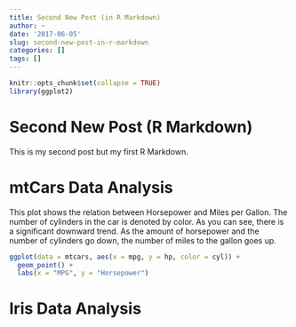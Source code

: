 ```yaml
---
title: Second New Post (in R Markdown)
author: ~
date: '2017-06-05'
slug: second-new-post-in-r-markdown
categories: []
tags: []
---
```

```r
knitr::opts_chunk$set(collapse = TRUE)
library(ggplot2)
```

# Second New Post (R Markdown)

This is my second post but my first R Markdown. 

# mtCars Data Analysis

This plot shows the relation between Horsepower and Miles per Gallon. The number of cylinders in the car is denoted by color. As you can see, there is a significant downward trend. As the amount of horsepower and the number of cylinders go down, the number of miles to the gallon goes up.

```r
ggplot(data = mtcars, aes(x = mpg, y = hp, color = cyl)) + 
  geom_point() +
  labs(x = "MPG", y = "Horsepower")
```

# Iris Data Analysis